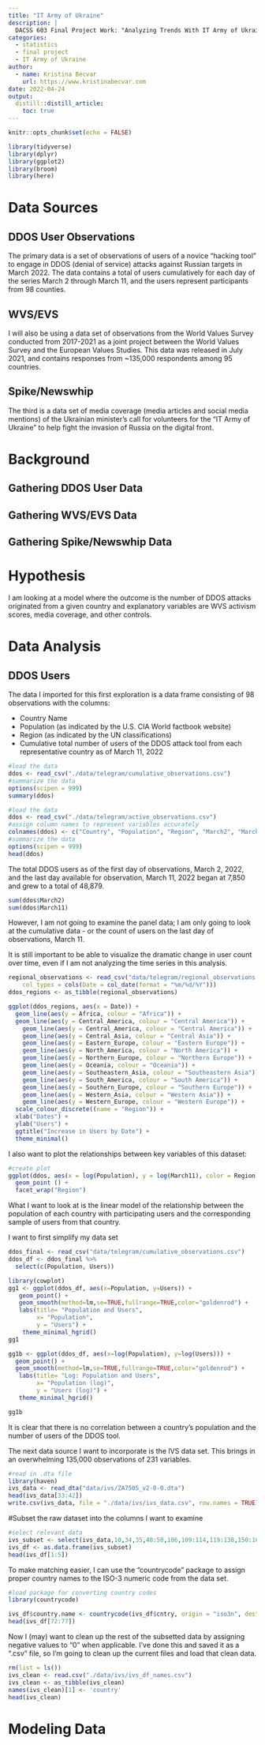 ```yaml
---
title: "IT Army of Ukraine"
description: |
  DACSS 603 Final Project Work: "Analyzing Trends With IT Army of Ukraine"
categories:
  - statistics
  - final project
  - IT Army of Ukraine
author:
  - name: Kristina Becvar
    url: https://www.kristinabecvar.com
date: 2022-04-24
output:
  distill::distill_article:
    toc: true
---
```


```r
knitr::opts_chunk$set(echo = FALSE)

library(tidyverse)
library(dplyr)
library(ggplot2)
library(broom)
library(here)
```

# Data Sources

## DDOS User Observations

The primary data is a set of observations of users of a novice "hacking tool" to engage in DDOS (denial of service) attacks against Russian targets in March 2022. The data contains a total of users cumulatively for each day of the series March 2 through March 11, and the users represent participants from 98 counties.

## WVS/EVS

I will also be using a data set of observations from the World Values Survey conducted from 2017-2021 as a joint project between the World Values Survey and the European Values Studies. This data was released in July 2021, and contains responses from ~135,000 respondents among 95 countries.

## Spike/Newswhip

The third is a data set of media coverage (media articles and social media mentions) of the Ukrainian minister's call for volunteers for the "IT Army of Ukraine" to help fight the invasion of Russia on the digital front. 

# Background

## Gathering DDOS User Data

## Gathering WVS/EVS Data

## Gathering Spike/Newswhip Data



# Hypothesis

I am looking at a model where the outcome is the number of DDOS attacks originated from a given country and explanatory variables are WVS activism scores, media coverage, and other controls.


# Data Analysis

## DDOS Users

The data I imported for this first exploration is a data frame consisting of 98 observations with the columns:

* Country Name
* Population (as indicated by the U.S. CIA World factbook website)
* Region (as indicated by the UN classifications)
* Cumulative total number of users of the DDOS attack tool from each representative country as of March 11, 2022

```r
#load the data
ddos <- read_csv("./data/telegram/cumulative_observations.csv")
#summarize the data
options(scipen = 999)
summary(ddos)
```

```r
#load the data
ddos <- read_csv("./data/telegram/active_observations.csv")
#assign column names to represent variables accurately
colnames(ddos) <- c("Country", "Population", "Region", "March2", "March3", "March4", "March5", "March6", "March7", "March8", "March9", "March10", "March11")
#summarize the data
options(scipen = 999)
head(ddos)
```

The total DDOS users as of the first day of observations, March 2, 2022, and the last day available for observation, March 11, 2022 began at 7,850 and grew to a total of 48,879.

```r
sum(ddos$March2)
sum(ddos$March11)
```

However, I am not going to examine the panel data; I am only going to look at the cumulative data - or the count of users on the last day of observations, March 11.

It is still important to be able to visualize the dramatic change in user count over time, even if I am not analyzing the time series in this analysis.

```r
regional_observations <- read_csv("data/telegram/regional_observations.csv", 
    col_types = cols(Date = col_date(format = "%m/%d/%Y")))
ddos_regions <- as_tibble(regional_observations) 

ggplot(ddos_regions, aes(x = Date)) +
  geom_line(aes(y = Africa, colour = "Africa")) +
  geom_line(aes(y = Central_America, colour = "Central America")) +
    geom_line(aes(y = Central_America, colour = "Central America")) +
    geom_line(aes(y = Central_Asia, colour = "Central Asia")) +
    geom_line(aes(y = Eastern_Europe, colour = "Eastern Europe")) +
    geom_line(aes(y = North_America, colour = "North America")) +
    geom_line(aes(y = Northern_Europe, colour = "Northern Europe")) +
    geom_line(aes(y = Oceania, colour = "Oceania")) +
    geom_line(aes(y = Southeastern_Asia, colour = "Southeastern Asia")) +
    geom_line(aes(y = South_America, colour = "South America")) +
    geom_line(aes(y = Southern_Europe, colour = "Southern Europe")) +
    geom_line(aes(y = Western_Asia, colour = "Western Asia")) +
    geom_line(aes(y = Western_Europe, colour = "Western Europe")) +
  scale_colour_discrete((name = "Region")) +
  xlab("Dates") +
  ylab("Users") +
  ggtitle("Increase in Users by Date") +
  theme_minimal()

```

I also want to plot the relationships between key variables of this dataset:

```r
#create plot
ggplot(ddos, aes(x = log(Population), y = log(March11), color = Region)) +
  geom_point () +
  facet_wrap("Region")
```

What I want to look at is the linear model of the relationship between the population of each country with participating users and the corresponding sample of users from that country.

I want to first simplify my data set

```r
ddos_final <- read_csv("data/telegram/cumulative_observations.csv")
ddos_df <- ddos_final %>% 
  select(c(Population, Users))
```


```r
library(cowplot)
gg1 <- ggplot(ddos_df, aes(x=Population, y=Users)) +
   geom_point() +
   geom_smooth(method=lm,se=TRUE,fullrange=TRUE,color="goldenrod") +
   labs(title= "Population and Users",
        x= "Population",
        y = "Users") +
    theme_minimal_hgrid()
gg1

```

```r
gg1b <- ggplot(ddos_df, aes(x=log(Population), y=log(Users))) +
  geom_point() +
  geom_smooth(method=lm,se=TRUE,fullrange=TRUE,color="goldenrod") +
   labs(title= "Log: Population and Users",
        x= "Population (log)",
        y = "Users (log)") +
   theme_minimal_hgrid()

gg1b
```


It is clear that there is no correlation between a country's population and the number of users of the DDOS tool.

The next data source I want to incorporate is the IVS data set. This brings in an overwhelming 135,000 observations of 231 variables.

```r
#read in .dta file
library(haven)
ivs_data <- read_dta("data/ivs/ZA7505_v2-0-0.dta")
head(ivs_data[33:42])
write.csv(ivs_data, file = "./data/ivs/ivs_data.csv", row.names = TRUE)
```

#Subset the raw dataset into the columns I want to examine

```r
#select relevant data
ivs_subset <- select(ivs_data,10,34,35,40:50,106,109:114,119:138,150:162,166,188:196,199,201,210:214,222,224,225,230,231)
ivs_df <- as.data.frame(ivs_subset)
head(ivs_df[1:5])
```

To make matching easier, I can use the "countrycode" package to assign proper country names to the ISO-3 numeric code from the data set.

```r
#load package for converting country codes
library(countrycode)

ivs_df$country.name <- countrycode(ivs_df$cntry, origin = "iso3n", destination = "country.name")
head(ivs_df[72:77])
```

Now I (may) want to clean up the rest of the subsetted data by assigning negative values to "0" when applicable. I've done this and saved it as a ".csv" file, so I'm going to clean up the current files and load that clean data.

```r
rm(list = ls())
ivs_clean <- read.csv("./data/ivs/ivs_df_names.csv")
ivs_clean <- as_tibble(ivs_clean)
names(ivs_clean)[1] <- 'country'
head(ivs_clean)
```

# Modeling Data


```r
```


